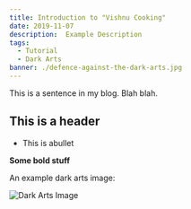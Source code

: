 ```yaml
---
title: Introduction to "Vishnu Cooking"
date: 2019-11-07
description:  Example Description
tags:
  - Tutorial
  - Dark Arts
banner: ./defence-against-the-dark-arts.jpg
---
```


This is a sentence in my blog. Blah blah.

## This is a header

* This is abullet

**Some bold stuff**


An example dark arts image:

![Dark Arts Image](./defence-against-the-dark-arts.jpg)
